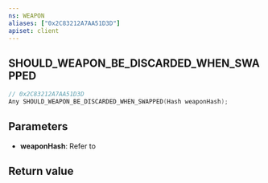 ```yaml
---
ns: WEAPON
aliases: ["0x2C83212A7AA51D3D"]
apiset: client
---
```

## SHOULD_WEAPON_BE_DISCARDED_WHEN_SWAPPED

```c
// 0x2C83212A7AA51D3D
Any SHOULD_WEAPON_BE_DISCARDED_WHEN_SWAPPED(Hash weaponHash);
```


## Parameters
* **weaponHash**: Refer to <EmbeddedEnum name="eWeaponHash" />

## Return value

